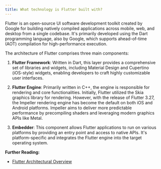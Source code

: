 ```yaml
---
title: What technology is Flutter built with?
---
```


Flutter is an open-source UI software development toolkit created by Google for building natively compiled applications across mobile, web, and desktop from a single codebase. It's primarily developed using the Dart programming language, also by Google, which supports ahead-of-time (AOT) compilation for high-performance execution.

The architecture of Flutter comprises three main components:

1. **Flutter Framework**: Written in Dart, this layer provides a comprehensive set of libraries and widgets, including Material Design and Cupertino (iOS-style) widgets, enabling developers to craft highly customizable user interfaces.

2. **Flutter Engine**: Primarily written in C++, the engine is responsible for rendering and core functionalities. Initially, Flutter utilized the Skia graphics library for rendering. However, with the release of Flutter 3.27, the Impeller rendering engine has become the default on both iOS and Android platforms. Impeller aims to deliver more predictable performance by precompiling shaders and leveraging modern graphics APIs like Metal.

3. **Embedder**: This component allows Flutter applications to run on various platforms by providing an entry point and access to native APIs. It's platform-specific and integrates the Flutter engine into the target operating system.

**Further Reading:**

- [Flutter Architectural Overview](https://docs.flutter.dev/resources/architectural-overview)
